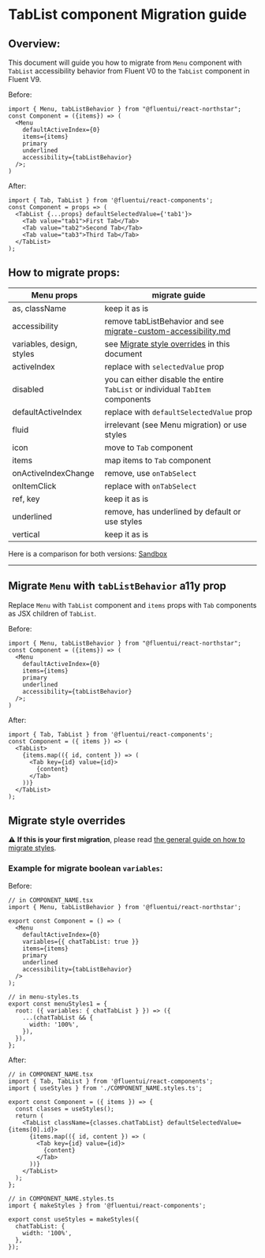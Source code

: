 
<Meta title="Concepts/Migration/from v0/Components/TabList Migration" />

# TabList component Migration guide

## Overview:

This document will guide you how to migrate from `Menu` component with `TabList` accessibility behavior from Fluent V0 to the `TabList` component in Fluent V9.

Before:

```tsx
import { Menu, tabListBehavior } from "@fluentui/react-northstar";
const Component = ({items}) => (
  <Menu
    defaultActiveIndex={0}
    items={items}
    primary
    underlined
    accessibility={tabListBehavior}
  />;
)
```

After:

```tsx
import { Tab, TabList } from '@fluentui/react-components';
const Component = props => (
  <TabList {...props} defaultSelectedValue={'tab1'}>
    <Tab value="tab1">First Tab</Tab>
    <Tab value="tab2">Second Tab</Tab>
    <Tab value="tab3">Third Tab</Tab>
  </TabList>
);
```

## How to migrate props:

| Menu props                | migrate guide                                                                                                                       |
| ------------------------- | ----------------------------------------------------------------------------------------------------------------------------------- |
| as, className             | keep it as is                                                                                                                       |
| accessibility             | remove tabListBehavior and see [migrate-custom-accessibility.md](?path=/docs/concepts-migration-from-v0-custom-accessibility--page) |
| variables, design, styles | see [Migrate style overrides](#migrate-style-overrides) in this document                                                            |
| activeIndex               | replace with `selectedValue` prop                                                                                                   |
| disabled                  | you can either disable the entire `TabList` or individual `TabItem` components                                                      |
| defaultActiveIndex        | replace with `defaultSelectedValue` prop                                                                                            |
| fluid                     | irrelevant (see Menu migration) or use styles                                                                                       |
| icon                      | move to `Tab` component                                                                                                             |
| items                     | map items to `Tab` component                                                                                                        |
| onActiveIndexChange       | remove, use `onTabSelect`                                                                                                           |
| onItemClick               | replace with `onTabSelect`                                                                                                          |
| ref, key                  | keep it as is                                                                                                                       |
| underlined                | remove, has underlined by default or use styles                                                                                     |
| vertical                  | keep it as is                                                                                                                       |

Here is a comparison for both versions: [Sandbox](https://codesandbox.io/s/tablist-migration-fluentui-forked-lmdx81?file=/example.tsx)

---

## Migrate `Menu` with `tabListBehavior` a11y prop

Replace `Menu` with `TabList` component and `items` props with `Tab` components as JSX children of `TabList`.

Before:

```tsx
import { Menu, tabListBehavior } from "@fluentui/react-northstar";
const Component = ({items}) => (
  <Menu
    defaultActiveIndex={0}
    items={items}
    primary
    underlined
    accessibility={tabListBehavior}
  />;
)
```

After:

```tsx
import { Tab, TabList } from '@fluentui/react-components';
const Component = ({ items }) => (
  <TabList>
    {items.map(({ id, content }) => (
      <Tab key={id} value={id}>
        {content}
      </Tab>
    ))}
  </TabList>
);
```

## Migrate style overrides

⚠️ **If this is your first migration**, please read [the general guide on how to migrate styles](?path=/docs/concepts-migration-from-v0-custom-style-overrides--page).

### Example for migrate boolean `variables`:

Before:

```tsx
// in COMPONENT_NAME.tsx
import { Menu, tabListBehavior } from '@fluentui/react-northstar';

export const Component = () => (
  <Menu
    defaultActiveIndex={0}
    variables={{ chatTabList: true }}
    items={items}
    primary
    underlined
    accessibility={tabListBehavior}
  />
);

// in menu-styles.ts
export const menuStyles1 = {
  root: ({ variables: { chatTabList } }) => ({
    ...(chatTabList && {
      width: '100%',
    }),
  }),
};
```

After:

```tsx
// in COMPONENT_NAME.tsx
import { Tab, TabList } from '@fluentui/react-components';
import { useStyles } from './COMPONENT_NAME.styles.ts';

export const Component = ({ items }) => {
  const classes = useStyles();
  return (
    <TabList className={classes.chatTabList} defaultSelectedValue={items[0].id}>
      {items.map(({ id, content }) => (
        <Tab key={id} value={id}>
          {content}
        </Tab>
      ))}
    </TabList>
  );
};

// in COMPONENT_NAME.styles.ts
import { makeStyles } from '@fluentui/react-components';

export const useStyles = makeStyles({
  chatTabList: {
    width: '100%',
  },
});
```
